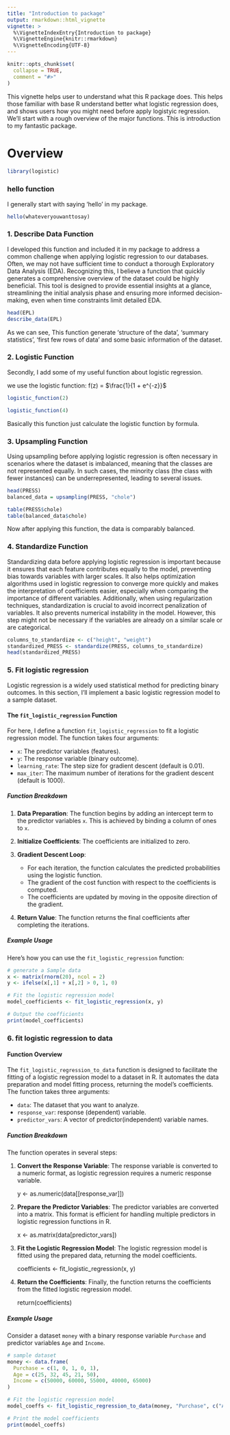 ```yaml
---
title: "Introduction to package"
output: rmarkdown::html_vignette
vignette: >
  %\VignetteIndexEntry{Introduction to package}
  %\VignetteEngine{knitr::rmarkdown}
  %\VignetteEncoding{UTF-8}
---
```



```r
knitr::opts_chunk$set(
  collapse = TRUE,
  comment = "#>"
) 
```

This vignette helps user to understand what this R package does. This helps those familiar with base R understand better what logistic regression does, and shows users how you might need before apply logistyic regression. We'll start with a rough overview of the major functions. This is introduction to my fantastic package.

# Overview

```r
library(logistic)
```

### hello function

I generally start with saying 'hello' in my package.

```r
hello(whateveryouwanttosay)
```

### 1. Describe Data Function

I developed this function and included it in my package to address a common challenge when applying logistic regression to our databases. Often, we may not have sufficient time to conduct a thorough Exploratory Data Analysis (EDA). Recognizing this, I believe a function that quickly generates a comprehensive overview of the dataset could be highly beneficial. This tool is designed to provide essential insights at a glance, streamlining the initial analysis phase and ensuring more informed decision-making, even when time constraints limit detailed EDA.

```r
head(EPL)
describe_data(EPL)
```

As we can see, This function generate 'structure of the data', 'summary statistics', 'first few rows of data' and some basic information of the dataset.

### 2. Logistic Function

Secondly, I add some of my useful function about logistic regression.

we use the logistic function: f(z) = $\frac{1}{1 + e^{-z}}$

```r
logistic_function(2)
```

```r
logistic_function(4)
```

Basically this function just calculate the logistic function by formula.

### 3. Upsampling Function

Using upsampling before applying logistic regression is often necessary in scenarios where the dataset is imbalanced, meaning that the classes are not represented equally. In such cases, the minority class (the class with fewer instances) can be underrepresented, leading to several issues.

```r
head(PRESS)
balanced_data = upsampling(PRESS, "chole")
```

```r
table(PRESS$chole)
table(balanced_data$chole)
```

Now after applying this function, the data is comparably balanced.

### 4. Standardize Function

Standardizing data before applying logistic regression is important because it ensures that each feature contributes equally to the model, preventing bias towards variables with larger scales. It also helps optimization algorithms used in logistic regression to converge more quickly and makes the interpretation of coefficients easier, especially when comparing the importance of different variables. Additionally, when using regularization techniques, standardization is crucial to avoid incorrect penalization of variables. It also prevents numerical instability in the model. However, this step might not be necessary if the variables are already on a similar scale or are categorical.

```r
columns_to_standardize <- c("height", "weight")
standardized_PRESS <- standardize(PRESS, columns_to_standardize)
head(standardized_PRESS)
```

### 5. Fit logistic regression

Logistic regression is a widely used statistical method for predicting binary outcomes. In this section, I'll implement a basic logistic regression model to a sample dataset.

#### The `fit_logistic_regression` Function

For here, I define a function `fit_logistic_regression` to fit a logistic regression model. The function takes four arguments:

-   `x`: The predictor variables (features).
-   `y`: The response variable (binary outcome).
-   `learning_rate`: The step size for gradient descent (default is 0.01).
-   `max_iter`: The maximum number of iterations for the gradient descent (default is 1000).

##### Function Breakdown

1.  **Data Preparation**: The function begins by adding an intercept term to the predictor variables `x`. This is achieved by binding a column of ones to `x`.

2.  **Initialize Coefficients**: The coefficients are initialized to zero.

3.  **Gradient Descent Loop**:

    -   For each iteration, the function calculates the predicted probabilities using the logistic function.
    -   The gradient of the cost function with respect to the coefficients is computed.
    -   The coefficients are updated by moving in the opposite direction of the gradient.

4.  **Return Value**: The function returns the final coefficients after completing the iterations.

##### Example Usage

Here's how you can use the `fit_logistic_regression` function:

```r
# generate a Sample data
x <- matrix(rnorm(20), ncol = 2)
y <- ifelse(x[,1] + x[,2] > 0, 1, 0)

# Fit the logistic regression model
model_coefficients <- fit_logistic_regression(x, y)

# Output the coefficients
print(model_coefficients)
```

### 6. fit logistic regression to data

#### Function Overview

The `fit_logistic_regression_to_data` function is designed to facilitate the fitting of a logistic regression model to a dataset in R. It automates the data preparation and model fitting process, returning the model's coefficients. The function takes three arguments:

-   `data`: The dataset that you want to analyze.
-   `response_var`: response (dependent) variable.
-   `predictor_vars`: A vector of predictor(independent) variable names.

##### Function Breakdown

The function operates in several steps:

1.  **Convert the Response Variable**: The response variable is converted to a numeric format, as logistic regression requires a numeric response variable.

    y \<- as.numeric(data[[response_var]])

2.  **Prepare the Predictor Variables**: The predictor variables are converted into a matrix. This format is efficient for handling multiple predictors in logistic regression functions in R.

    x \<- as.matrix(data[predictor_vars])

3.  **Fit the Logistic Regression Model**: The logistic regression model is fitted using the prepared data, returning the model coefficients.

    coefficients \<- fit_logistic_regression(x, y)

4.  **Return the Coefficients**: Finally, the function returns the coefficients from the fitted logistic regression model.

    return(coefficients)

##### Example Usage

Consider a dataset `money` with a binary response variable `Purchase` and predictor variables `Age` and `Income`.

```r
# sample dataset
money <- data.frame(
  Purchase = c(1, 0, 1, 0, 1),
  Age = c(25, 32, 45, 21, 50),
  Income = c(50000, 60000, 55000, 40000, 65000)
)

# Fit the logistic regression model
model_coeffs <- fit_logistic_regression_to_data(money, "Purchase", c("Age", "Income"))

# Print the model coefficients
print(model_coeffs)
```
